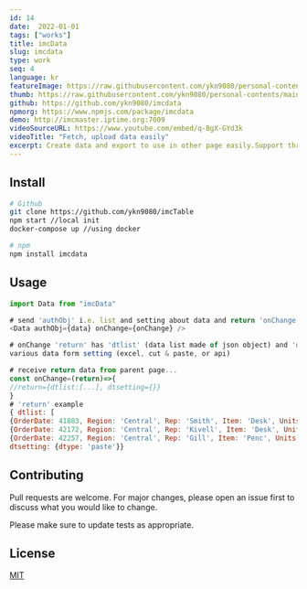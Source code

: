 ```yaml
---
id: 14
date:  2022-01-01
tags: ["works"]
title: imcData
slug: imcdata
type: work
seq: 4
language: kr
featureImage: https://raw.githubusercontent.com/ykn9080/personal-contents/main/images/work/data_xls.png
thumb: https://raw.githubusercontent.com/ykn9080/personal-contents/main/images/work/data_xls.png
github: https://github.com/ykn9080/imcdata
npmorg: https://www.npmjs.com/package/imcdata
demo: http://imcmaster.iptime.org:7009
videoSourceURL: https://www.youtube.com/embed/q-BgX-GYd3k
videoTitle: "Fetch, upload data easily"
excerpt: Create data and export to use in other page easily.Support three types of import 1. Excel/CSV 2. Api 3. Paste data directly
---
```


## Install

```sh
# Github
git clone https://github.com/ykn9080/imcTable
npm start //local init
docker-compose up //using docker

# npm
npm install imcdata
```

## Usage

```js
import Data from "imcData"

# send 'authObj' i.e. list and setting about data and return 'onChange'
<Data authObj={data} onChange={onChange} />

# onChange 'return' has 'dtlist' (data list made of json object) and 'dtsetting' ie composed of
various data form setting (excel, cut & paste, or api)

# receive return data from parent page...
const onChange=(return)=>{
//return={dtlist:[...], dtsetting={}}
}
# 'return' example
{ dtlist: [
{OrderDate: 41883, Region: 'Central', Rep: 'Smith', Item: 'Desk', Units: 2},
{OrderDate: 42172, Region: 'Central', Rep: 'Kivell', Item: 'Desk', Units: 5},
{OrderDate: 42257, Region: 'Central', Rep: 'Gill', Item: 'Penc', Units:3}],
dtsetting: {dtype: 'paste'}}
```

## Contributing

Pull requests are welcome. For major changes, please open an issue first to discuss what you would like to change.

Please make sure to update tests as appropriate.

## License

[MIT](https://choosealicense.com/licenses/mit/)
